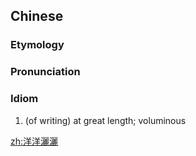 {{also|洋洋洒洒}}
==Chinese==
{{zh-forms|s=洋洋洒洒|type=211}}

===Etymology===
{{rfe|lang=zh}}

===Pronunciation===
{{zh-pron
|m=yángyángsǎsǎ
|c=joeng4 joeng4 saa2 saa2
|cat=id
}}

===Idiom===
{{zh-idiom}}

# (of writing) at great length; voluminous

[[zh:洋洋灑灑]]